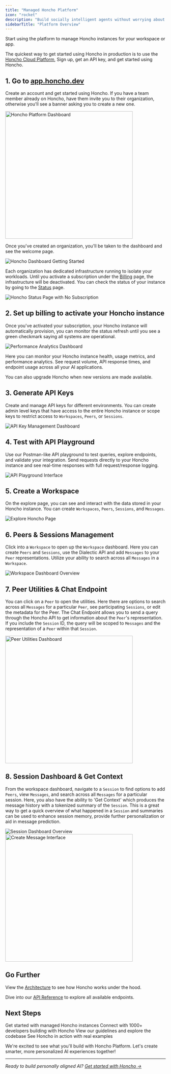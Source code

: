 ```yaml
---
title: "Managed Honcho Platform"
icon: "rocket"
description: "Build socially intelligent agents without worrying about infrastructure"
sidebarTitle: "Platform Overview"
---
```


<Card title="Sign up to start using Honcho!" icon="rocket" href="https://app.honcho.dev">
    Start using the platform to manage Honcho instances for your workspace or app.
</Card>

The quickest way to get started using Honcho in production is to use the
[Honcho Cloud Platform](https://app.honcho.dev), Sign up, get an API key, and
get started using Honcho.

## 1. Go to [app.honcho.dev](https://app.honcho.dev)

Create an account and get started using Honcho. If you have a team member
already on Honcho, have them invite you to their organization, otherwise you'll
see a banner asking you to create a new one. 

<Frame>
<img src="/images/app-screenshots/welcome-to-honcho.png" alt="Honcho Platform
Dashboard" width="400" />
</Frame>

Once you've created an organization, you'll be taken to the dashboard and see
the welcome page.

<img src="/images/app-screenshots/get-started copy.png" alt="Honcho Dashboard
Getting Started"/>

Each organization has dedicated infrastructure running to isolate your
workloads. Until you activate a subscription under the
[Billing](https://app.honcho.dev/billing) page, the infrastructure will be
deactivated. You can check the status of your instance by going to the
[Status](https://app.honcho.dev/status) page.  

<img src="/images/app-screenshots/no-subscription-status.png" alt="Honcho Status Page with No Subscription" />

## **2. Set up billing to activate your Honcho instance**

Once you've activated your subscription, your Honcho instance will
automatically provision, you can monitor the status refresh until you see a
green checkmark saying all systems are operational.

<img src="/images/app-screenshots/performance-analytics.png" alt="Performance Analytics Dashboard" />

Here you can monitor your Honcho instance health, usage metrics, and
performance analytics. See request volume, API response times, and endpoint
usage across all your AI applications.

You can also upgrade Honcho when new versions are made available.

## **3. Generate API Keys** 
Create and manage API keys for different environments. You can create admin
level keys that have access to the entire Honcho instance or scope keys to
restrict access to `Workspaces`, `Peers`, or `Sessions`.

<img src="/images/app-screenshots/api-keys.png" alt="API Key Management Dashboard" />

## **4. Test with API Playground**
Use our Postman-like API playground to test queries, explore endpoints, and validate your integration. Send requests directly to your Honcho instance and see real-time responses with full request/response logging.

<img src="/images/app-screenshots/api-playground.png" alt="API Playground Interface" />

## **5. Create a Workspace**
On the explore page, you can see and interact with the data stored in your
Honcho instance. You can create `Workspaces`, `Peers`, `Sessions`, and `Messages`. 

<img src="/images/app-screenshots/explore-honcho.png" alt="Explore Honcho Page" />

## **6. Peers & Sessions Management**
Click into a `Workspace` to open up the `Workspace` dashboard. Here you can create
`Peers` and `Sessions`, use the Dialectic API and add `Messages` to your `Peer`
representations. Utilize your ability to search across all `Messages` in a
`Workspace`.

<img src="/images/app-screenshots/workspace-dash.png" alt="Workspace Dashboard Overview" />


## **7. Peer Utilities & Chat Endpoint**
You can click on a `Peer` to open the utilities. Here there are options to search across all `Messages` for a particular `Peer`, see participating `Sessions`, or edit the metadata for the Peer. 
The Chat Endpoint allows you to send a query through the Honcho API to get information about the `Peer`'s representation. 
If you include the `Session` ID, the query will be scoped to `Messages` and the representation of a `Peer` within that `Session`.

<Frame>
<img src="/images/app-screenshots/peer-utilities.png" alt="Peer Utilities Dashboard" width="400" />
</Frame>


## **8. Session Dashboard & Get Context**
From the workspace dashboard, navigate to a `Session` to find options to add `Peers`, view `Messages`, and search across all `Messages` for a particular session. 
Here, you also have the ability to 'Get Context' which produces the message history with a tokenized summary of the `Session`. 
This is a great way to get a quick overview of what happened in a `Session` and summaries can be used to enhance session memory, provide further personalization or aid in message prediction.

<img src="/images/app-screenshots/session-dash.png" alt="Session Dashboard Overview" />

<Frame>
<img src="/images/app-screenshots/create-message.png" alt="Create Message Interface" width="400" />
</Frame>


## Go Further

View the [Architecture](/v2/documentation/reference/architecture) to see how Honcho works under the hood.

Dive into our [API Reference](/v2/api-reference) to explore all available endpoints.

## Next Steps

<CardGroup cols={2}>
  <Card title="Sign up to Honcho Platform" icon="rocket" href="https://app.honcho.dev">
    Get started with managed Honcho instances
  </Card>
  <Card title="Join our Discord" icon="discord" href="http://discord.gg/plasticlabs">
    Connect with 1000+ developers building with Honcho
  </Card>
  <Card title="Contribute to Honcho" icon="code" href="/v2/contributing/guidelines">
    View our guidelines and explore the codebase
  </Card>
  <Card title="Explore Examples" icon="book" href="/v2/guides">
    See Honcho in action with real examples
  </Card>
</CardGroup>

We're excited to see what you'll build with Honcho Platform. Let's create smarter, more personalized AI experiences together!

---

*Ready to build personally aligned AI? [Get started with Honcho →](https://app.honcho.dev)*
